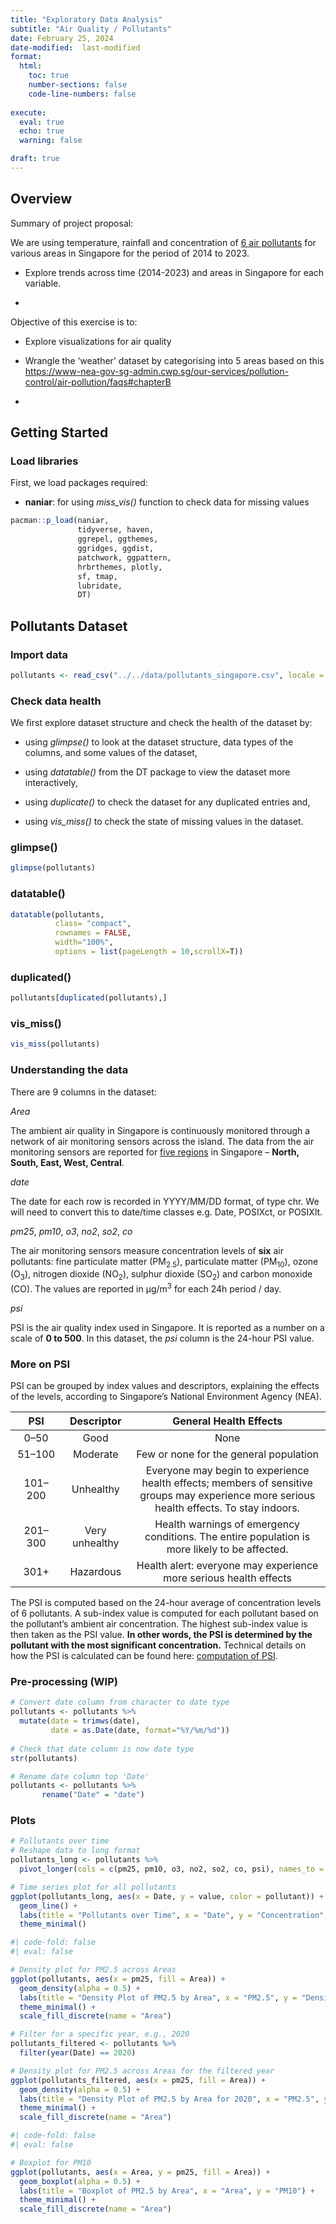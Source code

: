 ```yaml
---
title: "Exploratory Data Analysis"
subtitle: "Air Quality / Pollutants"
date: February 25, 2024
date-modified:  last-modified
format:
  html:
    toc: true
    number-sections: false
    code-line-numbers: false
    
execute: 
  eval: true
  echo: true
  warning: false  

draft: true
---
```


## Overview

Summary of project proposal:

We are using temperature, rainfall and concentration of [6 air pollutants](https://www-nea-gov-sg-admin.cwp.sg/our-services/pollution-control/air-pollution/faqs#chapterB) for various areas in Singapore for the period of 2014 to 2023.

-   Explore trends across time (2014-2023) and areas in Singapore for each variable.

-   

Objective of this exercise is to:

-   Explore visualizations for air quality

-   Wrangle the 'weather' dataset by categorising into 5 areas based on this <https://www-nea-gov-sg-admin.cwp.sg/our-services/pollution-control/air-pollution/faqs#chapterB>

-   

## Getting Started

### Load libraries

First, we load packages required:

-   **naniar**: for using *miss_vis()* function to check data for missing values

```r
pacman::p_load(naniar,
               tidyverse, haven,
               ggrepel, ggthemes,
               ggridges, ggdist,
               patchwork, ggpattern,
               hrbrthemes, plotly,
               sf, tmap,
               lubridate,
               DT)
```

## Pollutants Dataset

### Import data

```r
pollutants <- read_csv("../../data/pollutants_singapore.csv", locale = locale(encoding = "ISO-8859-1"))
```

### Check data health

We first explore dataset structure and check the health of the dataset by:

-   using *glimpse()* to look at the dataset structure, data types of the columns, and some values of the dataset,

-   using *datatable()* from the DT package to view the dataset more interactively,

-   using *duplicate()* to check the dataset for any duplicated entries and,

-   using *vis_miss()* to check the state of missing values in the dataset.

::: panel-tabset
### glimpse()

```r
glimpse(pollutants)
```

### datatable()

```r
datatable(pollutants, 
          class= "compact",
          rownames = FALSE,
          width="100%", 
          options = list(pageLength = 10,scrollX=T))
```

### duplicated()

```r
pollutants[duplicated(pollutants),]
```

### vis_miss()

```r
vis_miss(pollutants)
```
:::

### Understanding the data

There are 9 columns in the dataset:

*Area* <chr>

The ambient air quality in Singapore is continuously monitored through a network of air monitoring sensors across the island. The data from the air monitoring sensors are reported for [five regions](https://www.nea.gov.sg/our-services/pollution-control/air-pollution/faqs) in Singapore – **North, South, East, West, Central**.

*date* <chr>

The date for each row is recorded in YYYY/MM/DD format, of type chr. We will need to convert this to date/time classes e.g. Date, POSIXct, or POSIXlt.

*pm25*, *pm10*, *o3*, *no2*, *so2*, *co* <dbl>

The air monitoring sensors measure concentration levels of **six** air pollutants: fine particulate matter (PM~2.5~), particulate matter (PM~10~), ozone (O~3~), nitrogen dioxide (NO~2~), sulphur dioxide (SO~2~) and carbon monoxide (CO). The values are reported in µg/m^3^ for each 24h period / day.

*psi* <dbl>

PSI is the air quality index used in Singapore. It is reported as a number on a scale of **0 to 500**. In this dataset, the *psi* column is the 24-hour PSI value.


### More on PSI

PSI can be grouped by index values and descriptors, explaining the effects of the levels, according to Singapore's National Environment Agency (NEA).

|   PSI   |   Descriptor   |                                                          General Health Effects                                                           |
|:----------:|:--------------:|:-------------------------------------------:|
|  0–50   |      Good      |                                                                   None                                                                    |
| 51–100  |    Moderate    |                                                  Few or none for the general population                                                   |
| 101–200 |   Unhealthy    | Everyone may begin to experience health effects; members of sensitive groups may experience more serious health effects. To stay indoors. |
| 201–300 | Very unhealthy |                       Health warnings of emergency conditions. The entire population is more likely to be affected.                       |
|  301+   |   Hazardous    |                                     Health alert: everyone may experience more serious health effects                                     |

The PSI is computed based on the 24-hour average of concentration levels of 6 pollutants. A sub-index value is computed for each pollutant based on the pollutant’s ambient air concentration. The highest sub-index value is then taken as the PSI value. **In other words, the PSI is determined by the pollutant with the most significant concentration.** Technical details on how the PSI is calculated can be found here: [computation of PSI](http://www.haze.gov.sg/docs/default-source/faq/computation-of-the-pollutant-standards-index-(psi).pdf).


### Pre-processing (WIP)

```r
# Convert date column from character to date type
pollutants <- pollutants %>%
  mutate(date = trimws(date), 
         date = as.Date(date, format="%Y/%m/%d"))
         
# Check that date column is now date type
str(pollutants)
```

```r
# Rename date column top 'Date'
pollutants <- pollutants %>% 
       rename("Date" = "date")
```

### Plots

```r
# Pollutants over time
# Reshape data to long format
pollutants_long <- pollutants %>%
  pivot_longer(cols = c(pm25, pm10, o3, no2, so2, co, psi), names_to = "pollutant", values_to = "value")

# Time series plot for all pollutants
ggplot(pollutants_long, aes(x = Date, y = value, color = pollutant)) +
  geom_line() +
  labs(title = "Pollutants over Time", x = "Date", y = "Concentration", color = "Pollutant") +
  theme_minimal()
```

```r
#| code-fold: false
#| eval: false

# Density plot for PM2.5 across Areas
ggplot(pollutants, aes(x = pm25, fill = Area)) +
  geom_density(alpha = 0.5) +
  labs(title = "Density Plot of PM2.5 by Area", x = "PM2.5", y = "Density") +
  theme_minimal() +
  scale_fill_discrete(name = "Area")

```

```r
# Filter for a specific year, e.g., 2020
pollutants_filtered <- pollutants %>%
  filter(year(Date) == 2020)

# Density plot for PM2.5 across Areas for the filtered year
ggplot(pollutants_filtered, aes(x = pm25, fill = Area)) +
  geom_density(alpha = 0.5) +
  labs(title = "Density Plot of PM2.5 by Area for 2020", x = "PM2.5", y = "Density") +
  theme_minimal() +
  scale_fill_discrete(name = "Area")


```


```r
#| code-fold: false
#| eval: false

# Boxplot for PM10
ggplot(pollutants, aes(x = Area, y = pm25, fill = Area)) +
  geom_boxplot(alpha = 0.5) +
  labs(title = "Boxplot of PM2.5 by Area", x = "Area", y = "PM10") +
  theme_minimal() +
  scale_fill_discrete(name = "Area")
```
